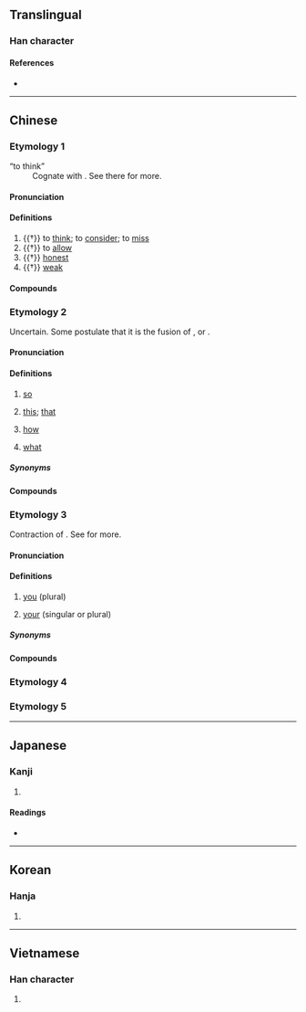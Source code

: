 {{character info/new}}
==Translingual==

===Han character===
{{Han char|rn=61|rad=心|as=06|sn=10|four=22331|canj=OGP|ids=⿱任心}}

====References====
* {{Han ref|kx=0383.160|dkj=10518|dj=0713.070|hdz=42291.030|uh=6041|ud=24641|bh=D1A1|bd=53665}}

----

==Chinese==

===Etymology 1===
{{zh-forms}}
; “to think”
: Cognate with {{och-l|念|to think}}. See there for more.

{{etystub|zh}}

====Pronunciation====
{{zh-pron
|m=rèn
|mc=y
|oc=y
|cat=v,a
}}

====Definitions====
{{zh-hanzi}}

# {{†}} to [[think]]; to [[consider]]; to [[miss]]
# {{†}} to [[allow]]
# {{†}} [[honest]]
# {{†}} [[weak]]

====Compounds====
{{zh-der|恁約|恁憑}}

===Etymology 2===
{{zh-forms|alt=按-Hakka,咹-Hakka}}
Uncertain. Some postulate that it is the fusion of {{zh-1|*那物}}, {{zh-1|*那樣}} or {{zh-1|*該樣}}.

====Pronunciation====
{{zh-pron
|m=恁
|m-s=
|c=jam5,jam6
|c-t=
|g=
|h=pfs=án
|j=
|md=
|mn=
|mn-t=rim2
|cat=v,a
}}

====Definitions====
{{zh-hanzi}}

# {{lb|zh||literary|or|dialectal}} [[so]]
# {{lb|zh||literary|or|dialectal}} [[this]]; [[that]]
# {{lb|zh||literary|or|dialectal}} [[how]]
# {{lb|zh||literary|or|dialectal}} [[what]]

=====Synonyms=====
{{zh-dial|這麼}}

====Compounds====
{{zh-der|恁人|恁地|恁時|恁般|恁等|恁麼|恁樣|恁廝|恁的|不恁麼|忒恁|直恁}}

===Etymology 3===
{{zh-forms|alt=您}}
Contraction of {{zh-l|汝儂|tr=lí-nâng|we}}. See {{zh-l|*儂|person; ''pronoun suffix''}} for more.

====Pronunciation====
{{zh-pron
|mn=lín
|mn-t=ning2
|cat=pron,det
}}

====Definitions====
{{zh-hanzi}}

# {{lb|zh|Min Nan}} [[you]] (plural)
# {{lb|zh|Min Nan}} [[your]] (singular or plural)

=====Synonyms=====
{{zh-dial|你們}}

====Compounds====
{{zh-der|恁母|恁娘|恁爸|恁嬭|恁老兄|恁厝|恁兜}}

===Etymology 4===
{{zh-see|您|v}}

===Etymology 5===
{{zh-see|飪|v}}

----

==Japanese==

===Kanji===
{{ja-kanji|grade=|rs=心06}}

# {{defn|lang=ja|sort=心06}}

====Readings====
* {{ja-readings
|goon=にん
|kanon=じん
|kanyoon=いん
|kun=おも.う}}

----

==Korean==

===Hanja===
{{ko-hanja|hangeul=임|eumhun=|rv=im|mr=im|y=im}}

# {{defn|lang=ko|sort=心06}}

----

==Vietnamese==

===Han character===
{{vi-hantu|[[nhắm]], [[nhẩm]], [[nhậm]], [[nhẫm]]|rs=心06}}

# {{defn|lang=vi|sort=心06}}